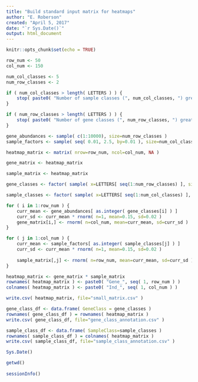 ```yaml
---
title: "Build standard input matrix for heatmaps"
author: "E. Roberson"
created: "April 5, 2017"
date: "`r Sys.Date()`"
output: html_document
---
```


```r
knitr::opts_chunk$set(echo = TRUE)
```

```r
row_num <- 50
col_num <- 150

num_col_classes <- 5
num_row_classes <- 2

if ( num_col_classes > length( LETTERS ) ) {
	stop( paste0( "Number of sample classes (", num_col_classes, ") greater than length of alphabet (", length( LETTERS ), ")" ) )
}

if ( num_row_classes > length( LETTERS ) ) {
	stop( paste0( "Number of gene classes (", num_row_classes, ") greater than length of alphabet (", length( LETTERS ), ")" ) )
}
```

```r
gene_abundances <- sample( c(1:10000), size=num_row_classes )
sample_factors <- sample( seq( 0.01, 2.5, by=0.01 ), size=num_col_classes )

heatmap_matrix <- matrix( nrow=row_num, ncol=col_num, NA )

gene_matrix <- heatmap_matrix

sample_matrix <- heatmap_matrix

gene_classes <- factor( sample( x=LETTERS[ seq(1:num_row_classes) ], size=row_num, replace=TRUE ) )

sample_classes <- factor( sample( x=LETTERS[ seq(1:num_col_classes) ], size=col_num, replace=TRUE ) )
```

```r
for ( i in 1:row_num ) {
	curr_mean <- gene_abundances[ as.integer( gene_classes[i] ) ]
	curr_sd <- curr_mean * rnorm( n=1, mean=0.15, sd=0.02 )
	gene_matrix[i,] <- rnorm( n=col_num, mean=curr_mean, sd=curr_sd )
}

for ( j in 1:col_num ) {
	curr_mean <- sample_factors[ as.integer( sample_classes[j] ) ]
	curr_sd <- curr_mean * rnorm( n=1, mean=0.15, sd=0.02 )
	
	sample_matrix[,j] <- rnorm( n=row_num, mean=curr_mean, sd=curr_sd )
}

heatmap_matrix <- gene_matrix * sample_matrix
rownames( heatmap_matrix ) <- paste0( "Gene_", seq( 1, row_num ) )
colnames( heatmap_matrix ) <- paste0( "Ind_", seq( 1, col_num ) )

write.csv( heatmap_matrix, file="small_matrix.csv" )
```

```r
gene_class_df <- data.frame( GeneClass = gene_classes )
rownames( gene_class_df ) = rownames( heatmap_matrix )
write.csv( gene_class_df, file="gene_class_annotation.csv" )

sample_class_df <- data.frame( SampleClass=sample_classes )
rownames( sample_class_df ) = colnames( heatmap_matrix )
write.csv( sample_class_df, file="sample_class_annotation.csv" )
```

```r
Sys.Date()

getwd()
  
sessionInfo()
```
